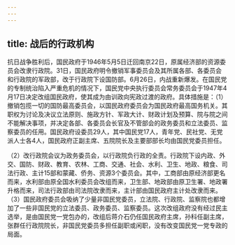 ```yaml
---
---
---
```

title: 战后的行政机构
---



抗日战争胜利后，国民政府于1946年5月5日迁回南京22日，原属经济部的资源委员会改隶行政院。31日，国民政府明令撤销军事委员会及其所属各部、各委员会和行政院的军政部，改于行政院下设国防部。6月26日，内战重新爆发。在国民党的专制统治陷入严重危机的情况下，国民党中央执行委员会常务委员会于1947年4月17日决定改组国民政府，使其成为由训政向宪政过渡的政府。具体措施是：（1）撤销包揽一切的国防最高委员会，以国民政府委员会为国民政府最高国务机关。其职权为讨论及决议立法原则、施政方针、军政大计、财政计划及预算、院与院之间不能解决事项，并决定各部、各委员会长官及不管部会的政务委员和立法委员、监察委员的任用。国民政府设委员29人，其中国民党17人，青年党、民社党、无党派人士各4人，国民政府正副主席、五院院长及主要部部长均由国民党委员担任。

（2）改行政院会议为政务委员会，以行政院负行政的全责。行政院下设内政、外交、国防、财政、教育、农林、工商、交通、社会、水利、卫生、地政、粮食、司法行政、主计15部和蒙藏、侨务、资源3个委员会。其中，工商部由原经济部更名而来，水利部由原全国水利委员会改组而来，卫生部、地政部由原卫生署、地政署升格而来，司法行政部由司法院改隶而来，主计部由国民政府主计处改隶而来。（3）国民政府委员会吸纳了少量非国民党委员，立法院、行政院、监察院也都增加了一些非国民党的立法委员、政务委员、监察委员。这次改组政府没有经过民主选举，是由国民党一党包办的，改组后蒋介石仍任国民政府主席，孙科任副主席，张群任行政院院长，非国民党委员多担任副职或闲职，没有改变国民党一党专政的局面。
